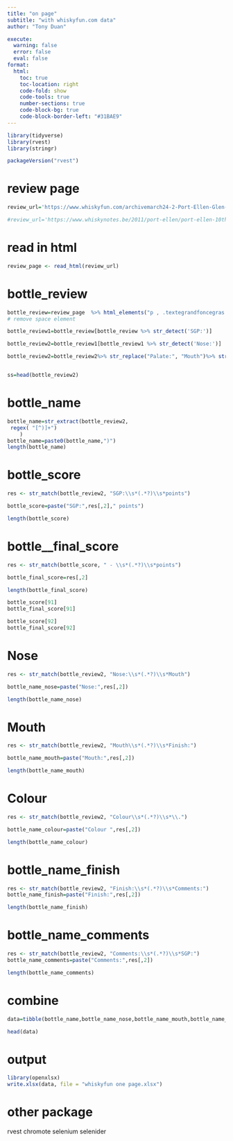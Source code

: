 ```yaml
---
title: "on page"
subtitle: "with whiskyfun.com data"
author: "Tony Duan"

execute:
  warning: false
  error: false
  eval: false
format:
  html:
    toc: true
    toc-location: right
    code-fold: show
    code-tools: true
    number-sections: true
    code-block-bg: true
    code-block-border-left: "#31BAE9"
---
```



```r
library(tidyverse)
library(rvest)
library(stringr)
```

```r
packageVersion("rvest")
```


# review page

```r
review_url='https://www.whiskyfun.com/archivemarch24-2-Port-Ellen-Glen-Grant.html'

#review_url='https://www.whiskynotes.be/2011/port-ellen/port-ellen-10th-release-1978/'
```


# read in html
```r
review_page <- read_html(review_url)
```

# bottle_review

```r
bottle_review=review_page  %>% html_elements("p , .textegrandfoncegras , .textegrandfoncegras .TextenormalNEW , .Textenormal .textenormalgras , .Textenormal .TextenormalNEW , td.TextenormalNEW") %>% html_text2()
# remove space element

bottle_review1=bottle_review[bottle_review %>% str_detect('SGP:')] 

bottle_review2=bottle_review1[bottle_review1 %>% str_detect('Nose:')] 

bottle_review2=bottle_review2%>% str_replace("Palate:", "Mouth")%>% str_replace("–", "-")


ss=head(bottle_review2)
```




# bottle_name
```r
bottle_name=str_extract(bottle_review2, 
 regex( "[^)]+")
    )
bottle_name=paste0(bottle_name,")")
length(bottle_name)
```


# bottle_score
```r

res <- str_match(bottle_review2, "SGP:\\s*(.*?)\\s*points")

bottle_score=paste("SGP:",res[,2]," points")

length(bottle_score)
```

# bottle__final_score
```r

res <- str_match(bottle_score, " - \\s*(.*?)\\s*points")

bottle_final_score=res[,2]

length(bottle_final_score)
```

```r
bottle_score[91]
bottle_final_score[91]
```

```r
bottle_score[92]
bottle_final_score[92]
```

# Nose

```r

res <- str_match(bottle_review2, "Nose:\\s*(.*?)\\s*Mouth")

bottle_name_nose=paste("Nose:",res[,2])

length(bottle_name_nose)
```

#  Mouth
```r

res <- str_match(bottle_review2, "Mouth\\s*(.*?)\\s*Finish:")

bottle_name_mouth=paste("Mouth:",res[,2])

length(bottle_name_mouth)
```


#  Colour
```r

res <- str_match(bottle_review2, "Colour\\s*(.*?)\\s*\\.")

bottle_name_colour=paste("Colour ",res[,2])

length(bottle_name_colour)
```



# bottle_name_finish
```r

res <- str_match(bottle_review2, "Finish:\\s*(.*?)\\s*Comments:")
bottle_name_finish=paste("Finish:",res[,2])

length(bottle_name_finish)
```

# bottle_name_comments
```r

res <- str_match(bottle_review2, "Comments:\\s*(.*?)\\s*SGP:")
bottle_name_comments=paste("Comments:",res[,2])

length(bottle_name_comments)
```

# combine

```r
data=tibble(bottle_name,bottle_name_nose,bottle_name_mouth,bottle_name_finish,bottle_name_colour,bottle_name_comments,bottle_score,bottle_final_score,review_url)

head(data)
```


# output

```r
library(openxlsx)
write.xlsx(data, file = "whiskyfun one page.xlsx")
```



# other package


rvest
chromote
selenium
selenider

